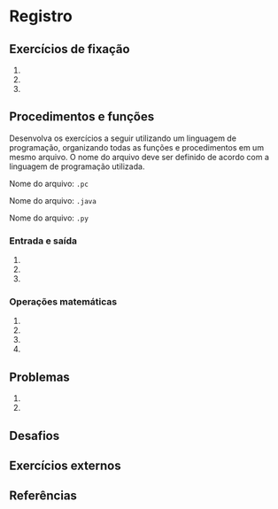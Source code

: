 

# Registro

## Exercícios de fixação 

1. 

1. 

1. 

   
## Procedimentos e funções

Desenvolva os exercícios a seguir utilizando um linguagem de programação, organizando todas as funções e procedimentos em um mesmo arquivo. O nome do arquivo deve ser definido de acordo com a linguagem de programação utilizada.

<Tabs groupId='language'>
  <TabItem value="pseudocodigo" label="Pseudocódigo" default>

  Nome do arquivo: `.pc`

  </TabItem>
  <TabItem value="java" label="Java">

  Nome do arquivo: `.java`

  </TabItem>
  <TabItem value="python" label="Python">

 Nome do arquivo: `.py`

  </TabItem>
</Tabs>

### Entrada e saída

1. 

1. 

1. 

### Operações matemáticas

1. 

1. 

1. 

1. 

## Problemas

1. 

1. 


## Desafios

## Exercícios externos


## Referências

